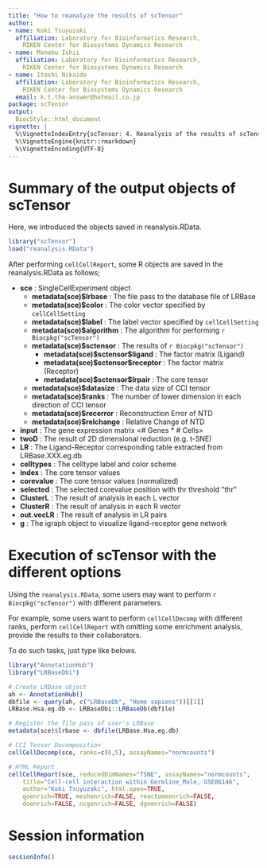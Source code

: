 ```yaml
---
title: "How to reanalyze the results of scTensor"
author:
- name: Koki Tsuyuzaki
  affiliation: Laboratory for Bioinformatics Research,
    RIKEN Center for Biosystems Dynamics Research
- name: Manabu Ishii
  affiliation: Laboratory for Bioinformatics Research,
    RIKEN Center for Biosystems Dynamics Research
- name: Itoshi Nikaido
  affiliation: Laboratory for Bioinformatics Research,
    RIKEN Center for Biosystems Dynamics Research
  email: k.t.the-answer@hotmail.co.jp
package: scTensor
output:
  BiocStyle::html_document
vignette: |
  %\VignetteIndexEntry{scTensor: 4. Reanalysis of the results of scTensor}
  %\VignetteEngine{knitr::rmarkdown}
  %\VignetteEncoding{UTF-8}
---
```


# Summary of the output objects of scTensor

Here, we introduced the objects saved in reanalysis.RData.

```r
library("scTensor")
load("reanalysis.RData")
```

After performing `cellCellReport`, some R objects are saved in the reanalysis.RData as follows;

- **sce** : SingleCellExperiment object
    - **metadata(sce)$lrbase** : The file pass to the database file of LRBase
    - **metadata(sce)$color** : The color vector specified by `cellCellSetting`
    - **metadata(sce)$label** : The label vector specified by `cellCellSetting`
    - **metadata(sce)$algorithm** : The algorithm for performing `r Biocpkg("scTensor")`
    - **metadata(sce)$sctensor** : The results of `r Biocpkg("scTensor")`
        - **metadata(sce)\$sctensor\$ligand** : The factor matrix (Ligand)
        - **metadata(sce)\$sctensor\$receptor** : The factor matrix (Receptor)
        - **metadata(sce)\$sctensor\$lrpair** : The core tensor
    - **metadata(sce)$datasize** : The data size of CCI tensor
    - **metadata(sce)$ranks** : The number of lower dimension in each direction of CCI tensor
    - **metadata(sce)$recerror** : Reconstruction Error of NTD
    - **metadata(sce)$relchange** : Relative Change of NTD
- **input** : The gene expression matrix <# Genes * # Cells>
- **twoD** : The result of 2D dimensional reduction (e.g. t-SNE)
- **LR** : The Ligand-Receptor corresponding table extracted from LRBase.XXX.eg.db
- **celltypes** : The celltype label and color scheme
- **index** : The core tensor values
- **corevalue** : The core tensor values (normalized)
- **selected** : The selected corevalue position with thr threshold "thr"
- **ClusterL** : The result of analysis in each L vector
- **ClusterR** : The result of analysis in each R vector
- **out.vecLR** : The result of analysis in LR pairs
- **g** : The igraph object to visualize ligand-receptor gene network

# Execution of scTensor with the different options

Using the `reanalysis.RData`, some users may want to perform `r Biocpkg("scTensor")` with different parameters.

For example, some users want to perform `cellCellDecomp` with different ranks, perform `cellCellReport` with omitting some enrichment analysis, provide the results to their collaborators.

To do such tasks, just type like belows.

```r
library("AnnotationHub")
library("LRBaseDbi")

# Create LRBase object
ah <- AnnotationHub()
dbfile <- query(ah, c("LRBaseDb", "Homo sapiens"))[[1]]
LRBase.Hsa.eg.db <- LRBaseDbi::LRBaseDb(dbfile)

# Register the file pass of user's LRBase
metadata(sce)$lrbase <- dbfile(LRBase.Hsa.eg.db)

# CCI Tensor Decomposition
cellCellDecomp(sce, ranks=c(6,5), assayNames="normcounts")

# HTML Report
cellCellReport(sce, reducedDimNames="TSNE", assayNames="normcounts",
    title="Cell-cell interaction within Germline_Male, GSE86146",
    author="Koki Tsuyuzaki", html.open=TRUE,
    goenrich=TRUE, meshenrich=FALSE, reactomeenrich=FALSE,
    doenrich=FALSE, ncgenrich=FALSE, dgnenrich=FALSE)
```

# Session information {.unnumbered}

```r
sessionInfo()
```

